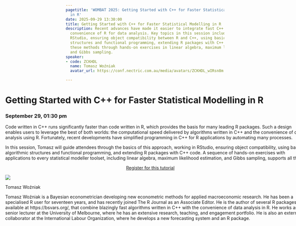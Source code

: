 ```yaml
---
pagetitle: 'WOMBAT 2025: Getting Started with C++ for Faster Statistical Modelling
  in R'
date: 2025-09-29 13:30:00
title: Getting Started with C++ for Faster Statistical Modelling in R
description: Recent advances have made it easier to integrate fast C++ code with the
  convenience of R for data analysis. Key topics in this session include working in
  RStudio, ensuring object compatibility between R and C++, using basic algorithmic
  structures and functional programming, extending R packages with C++ code, and applying
  these methods through hands-on exercises in linear algebra, maximum likelihood estimation,
  and Gibbs sampling.
speaker:
- code: ZCKHDL
  name: Tomasz Woźniak
  avatar_url: https://conf.nectric.com.au/media/avatars/ZCKHDL_wIRsn8m.jpeg

---
```


:::::: {.grid style="width: 100vw;  transform: translateX(-20%);"}
::: {#sponsors_banner .g-col-12 .title}
# Getting Started with C++ for Faster Statistical Modelling in R

### September 29, 01:30 pm
:::

::: {.g-col-12 .full_text_block style="min-width: 640px; max-width:1080px; margin: 0 auto"}

Code written in C++ runs significantly faster than code written in R, which provides the basis for many leading R packages. Such a design enables users to leverage the best of both worlds: the computational speed delivered by algorithms written in C++ and the convenience of data analysis using R. Fortunately, recent developments have simplified programming in C++ for R applications by automating many processes. 

In this session, Tomasz will guide attendees through the basics of this approach, working in RStudio, ensuring object compatibility, using basic algorithmic structures and functional programming, and extending R packages with C++ code. A sequence of hands-on exercises with applications to every statistical modeller toolset, including linear algebra, maximum likelihood estimation, and Gibbs sampling, supports all this.

:::{.register-btn style="width: 20%; margin: 0 auto; display: block"}
[Register for this tutorial](/participation/register.html)
:::

::: speaker

:::{.speaker-header}
![](https://conf.nectric.com.au/media/avatars/ZCKHDL_wIRsn8m.jpeg) 
:::

:::{.speaker-name}
Tomasz Woźniak
:::

:::{.speaker-bio}
Tomasz Woźniak is a Bayesian econometrician developing new econometric methods for applied macroeconomic research. He has been a specialised R user for seventeen years, and has recently joined The R Journal as an Associate Editor. He is the author of several R packages, available at https://bsvars.org/, that combine blazingly fast algorithms written in C++ with the convenience of data analysis in R. He works as a senior lecturer at the University of Melbourne, where he has an extensive research, teaching, and engagement portfolio. He is also an external collaborator at the International Labour Organization, where he develops a new forecasting system and an R package.
:::

:::



:::

<div>

</div>
::::::

```{=html}
<style>
#title-block-header {
display: none !important;
}
</style>
```
